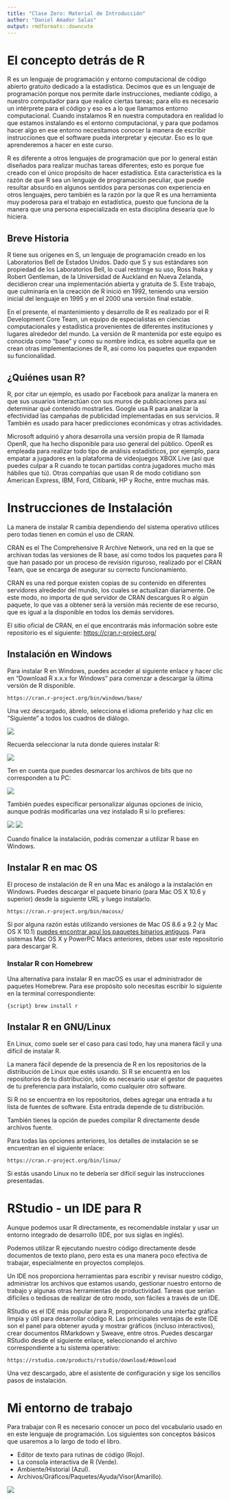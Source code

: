 ```yaml
---
title: "Clase Zero: Material de Introducción"
author: "Daniel Amador Salas"
output: rmdformats::downcute
---
```



# El concepto detrás de R

R es un lenguaje de programación y entorno computacional de código abierto gratuito dedicado a la estadística. Decimos que es un lenguaje de programación porque nos permite darle instrucciones, mediante código, a nuestro computador para que realice ciertas tareas; para ello es necesario un intérprete para el código y eso es a lo que llamamos entorno computacional. Cuando instalamos R en nuestra computadora en realidad lo que estamos instalando es el entorno computacional, y para que podamos hacer algo en ese entorno necesitamos conocer la manera de escribir instrucciones que el software pueda interpretar y ejecutar. Eso es lo que aprenderemos a hacer en este curso.

R es diferente a otros lenguajes de programación que por lo general están diseñados para realizar muchas tareas diferentes; esto es porque fue creado con el único propósito de hacer estadística. Esta característica es la razón de que R sea un lenguaje de programación peculiar, que puede resultar absurdo en algunos sentidos para personas con experiencia en otros lenguajes, pero también es la razón por la que R es una herramienta muy poderosa para el trabajo en estadística, puesto que funciona de la manera que una persona especializada en esta disciplina desearía que lo hiciera.

## Breve Historia

R tiene sus orígenes en S, un lenguaje de programación creado en los Laboratorios Bell de Estados Unidos. Dado que S y sus estándares son propiedad de los Laboratorios Bell, lo cual restringe su uso, Ross Ihaka y Robert Gentleman, de la Universidad de Auckland en Nueva Zelanda, decidieron crear una implementación abierta y gratuita de S. Este trabajo, que culminaría en la creación de R inició en 1992, teniendo una versión inicial del lenguaje en 1995 y en el 2000 una versión final estable.

En el presente, el mantenimiento y desarrollo de R es realizado por el R Development Core Team, un equipo de especialistas en ciencias computacionales y estadística provenientes de diferentes instituciones y lugares alrededor del mundo. La versión de R mantenida por este equipo es conocida como "base" y como su nombre indica, es sobre aquella que se crean otras implementaciones de R, así como los paquetes que expanden su funcionalidad.

## ¿Quiénes usan R?

R, por citar un ejemplo, es usado por Facebook para analizar la manera en que sus usuarios interactúan con sus muros de publicaciones para así determinar qué contenido mostrarles. Google usa R para analizar la efectividad las campañas de publicidad implementadas en sus servicios. R También es usado para hacer predicciones económicas y otras actividades.

Microsoft adquirió y ahora desarrolla una versión propia de R llamada OpenR, que ha hecho disponible para uso general del público. OpenR es empleada para realizar todo tipo de análisis estadísticos, por ejemplo, para empatar a jugadores en la plataforma de videojuegos XBOX Live (así que puedes culpar a R cuando te tocan partidas contra jugadores mucho más hábiles que tú). Otras compañías que usan R de modo cotidiano son American Express, IBM, Ford, Citibank, HP y Roche, entre muchas más.

# Instrucciones de Instalación

La manera de instalar R cambia dependiendo del sistema operativo utilices pero todas tienen en común el uso de CRAN.

CRAN es el The Comprehensive R Archive Network, una red en la que se archivan todas las versiones de R base, así como todos los paquetes para R que han pasado por un proceso de revisión riguroso, realizado por el CRAN Team, que se encarga de asegurar su correcto funcionamiento.

CRAN es una red porque existen copias de su contenido en diferentes servidores alrededor del mundo, los cuales se actualizan diariamente. De este modo, no importa de qué servidor de CRAN descargues R o algún paquete, lo que vas a obtener será la versión más reciente de ese recurso, que es igual a la disponible en todos los demás servidores.

El sitio oficial de CRAN, en el que encontrarás más información sobre este repositorio es el siguiente: <https://cran.r-project.org/>

## Instalación en Windows

Para instalar R en Windows, puedes acceder al siguiente enlace y hacer clic en "Download R x.x.x for Windows" para comenzar a descargar la última versión de R disponible.

`https://cran.r-project.org/bin/windows/base/`

Una vez descargado, ábrelo, selecciona el idioma preferido y haz clic en "Siguiente" a todos los cuadros de diálogo.

![](imgs/Instalar-r.webp)

Recuerda seleccionar la ruta donde quieres instalar R:

![](imgs/Instalar-r-2.webp)

Ten en cuenta que puedes desmarcar los archivos de bits que no corresponden a tu PC:

![](imgs/Instalar-r-3.webp)

También puedes especificar personalizar algunas opciones de inicio, aunque podrás modificarlas una vez instalado R si lo prefieres:

![](imgs/Instalar-r-4.webp) ![](imgs/Instalar-r-5.webp)

Cuando finalice la instalación, podrás comenzar a utilizar R base en Windows.

## Instalar R en mac OS

El proceso de instalación de R en una Mac es análogo a la instalación en Windows. Puedes descargar el paquete binario (para Mac OS X 10.6 y superior) desde la siguiente URL y luego instalarlo.

`https://cran.r-project.org/bin/macosx/`

Si por alguna razón estás utilizando versiones de Mac OS 8.6 a 9.2 (y Mac OS X 10.1) [puedes encontrar aquí los paquetes binarios antiguos](https://cran.r-project.org/bin/macos/). Para sistemas Mac OS X y PowerPC Macs anteriores, debes usar este repositorio para descargar R.

### Instalar R con Homebrew

Una alternativa para instalar R en macOS es usar el administrador de paquetes Homebrew. Para ese propósito solo necesitas escribir lo siguiente en la terminal correspondiente:

``{script}
brew install r
``

## Instalar R en GNU/Linux

En Linux, como suele ser el caso para casi todo, hay una manera fácil y una difícil de instalar R.

La manera fácil depende de la presencia de R en los repositorios de la distribución de Linux que estés usando. Si R se encuentra en los repositorios de tu distribución, sólo es necesario usar el gestor de paquetes de tu preferencia para instalarlo, como cualquier otro software.

Si R no se encuentra en los repositorios, debes agregar una entrada a tu lista de fuentes de software. Esta entrada depende de tu distribución.

También tienes la opción de puedes compilar R directamente desde archivos fuente.

Para todas las opciones anteriores, los detalles de instalación se se encuentran en el siguiente enlace:

`https://cran.r-project.org/bin/linux/`

Si estás usando Linux no te debería ser difícil seguir las instrucciones presentadas.

# RStudio - un IDE para R

Aunque podemos usar R directamente, es recomendable instalar y usar un entorno integrado de desarrollo (IDE, por sus siglas en inglés).

Podemos utilizar R ejecutando nuestro código directamente desde documentos de texto plano, pero esta es una manera poco efectiva de trabajar, especialmente en proyectos complejos.

Un IDE nos proporciona herramientas para escribir y revisar nuestro código, administrar los archivos que estamos usando, gestionar nuestro entorno de trabajo y algunas otras herramientas de productividad. Tareas que serían difíciles o tediosas de realizar de otro modo, son fáciles a través de un IDE.

RStudio es el IDE más popular para R, proporcionando una interfaz gráfica limpia y útil para desarrollar código R. Las principales ventajas de este IDE son el panel para obtener ayuda y mostrar gráficos (incluso interactivos), crear documentos RMarkdown y Sweave, entre otros. Puedes descargar RStudio desde el siguiente enlace, seleccionando el archivo correspondiente a tu sistema operativo:

`https://rstudio.com/products/rstudio/download/#download`

Una vez descargado, abre el asistente de configuración y sige los sencillos pasos de instalación.

# Mi entorno de trabajo

Para trabajar con R es necesario conocer un poco del vocabulario usado en en este lenguaje de programación. Los siguientes son conceptos básicos que usaremos a lo largo de todo el libro.

-   Editor de texto para rutinas de código (Rojo).
-   La consola interactiva de R (Verde).
-   Ambiente/Historial (Azul).
-   Archivos/Gráficos/Paquetes/Ayuda/Visor(Amarillo).

![](imgs/Entorno%20R.png)
